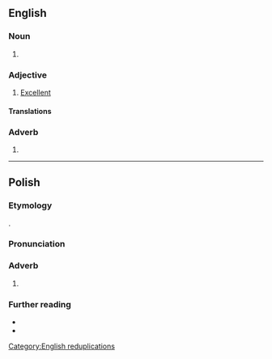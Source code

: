 {{also|tiptop}}

==English==

===Noun===
{{en-noun|head=[[tip]]-[[top]]}}

# {{alternative spelling of|en|tiptop}}

===Adjective===
{{en-adj|-|head=[[tip]]-[[top]]}}

# [[excellent|Excellent]]

====Translations====
{{trans-see|excellent}}

===Adverb===
{{en-adv|-|head=[[tip]]-[[top]]}}

# {{alternative spelling of|en|tiptop}}

[[Category:English reduplications]]

----

==Polish==

===Etymology===
{{bor+|pl|en|tiptop}}.

===Pronunciation===
{{pl-p}}

===Adverb===
{{pl-adv|-}} 

# {{lb|pl|colloquial}} {{l|en|tiptop}}

===Further reading===
* {{R:pl:WSJP}}
* {{R:pl:PWN}}
